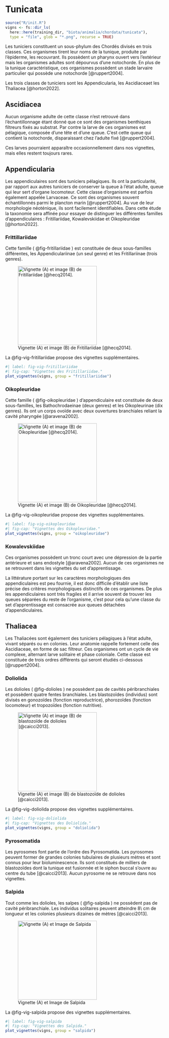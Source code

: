 # Tunicata

```r
source("R/init.R")
vigns <- fs::dir_ls(
  here::here(training_dir, "biota/animalia/chordata/tunicata"), 
  type = "file", glob = "*.png", recurse = TRUE)
```

Les tuniciers constituent un sous-phylum des Chordés divisés en trois classes. Ces organismes tirent leur noms de la tunique, produite par l'épiderme, les recouvrant. Ils possèdent un pharynx ouvert vers l'extérieur mais les organismes adultes sont dépourvus d'une notochorde. En plus de la tunique caractéristique, ces organismes possèdent un stade larvaire particulier qui possède une notochorde [@ruppert2004].

Les trois classes de tuniciers sont les Appendicularia, les Ascidiaceaet les Thaliacea [@horton2022].

## Ascidiacea

Aucun organisme adulte de cette classe n'est retrouvé dans l'échantillonnage étant donné que ce sont des organismes benthiques filtreurs fixés au substrat. Par contre la larve de ces organismes est pélagique, composée d'une tête et d'une queue. C'est cette queue qui contient la notochorde, disparaissant chez l'adulte fixé [@ruppert2004].

Ces larves pourraient apparaître occasionnellement dans nos vignettes, mais elles restent toujours rares.

## Appendicularia

Les appendiculaires sont des tuniciers pélagiques. Ils ont la particularité, par rapport aux autres tuniciers de conserver la queue à l'état adulte, queue qui leur sert d'organe locomoteur. Cette classe d'organisme est parfois également appelée Larvaceae. Ce sont des organismes souvent échantillonnés parmi le plancton marin [@ruppert2004]. Au vue de leur morphologie néoténique, ils sont facilement identifiables. Dans cette étude la taxonomie sera affinée pour essayer de distinguer les différentes familles d'appendiculaires : Fritillariidae, Kowalevskiidae et Oikopleuridae [@horton2022].

### Frittillariidae

Cette famille ( @fig-fritillariidae ) est constituée de deux sous-familles différentes, les Appendiculariinae (un seul genre) et les Fritillariinae (trois genres).

![Vignette (A) et image (B) de Fritillariidae [@hecq2014].](images/tunicata/frittillariidae.png){#fig-fritillariidae width="250"}

La @fig-vig-fritillariidae propose des vignettes supplémentaires.

```r
#| label: fig-vig-fritillariidae
#| fig-cap: "Vignettes des Fritillariidae."
plot_vignettes(vigns, group = "fritillariidae")
```

### Oikopleuridae

Cette famille ( @fig-oikopleuridae ) d'appendiculaire est constituée de deux sous-familles, les Bathochrodaeinae (deux genres) et les Oikopleurinae (dix genres). Ils ont un corps ovoïde avec deux ouvertures branchiales reliant la cavité pharyngée [@aravena2002].

![Vignette (A) et image (B) de Oikopleuridae [@hecq2014].](images/tunicata/oikopleuridae.png){#fig-oikopleuridae width="250"}

La @fig-vig-oikopleuridae propose des vignettes supplémentaires.

```r
#| label: fig-vig-oikopleuridae
#| fig-cap: "Vignettes des Oikopleuridae."
plot_vignettes(vigns, group = "oikopleuridae")
```

### Kowalevskiidae

Ces organismes possèdent un tronc court avec une dépression de la partie antérieure et sans endostyle [@aravena2002]. Aucun de ces organismes ne se retrouvent dans les vignettes du set d'apprentissage.

La littérature portant sur les caractères morphologiques des appendiculaires est peu fournie, il est donc difficile d'établir une liste précise des critères morphologiques distinctifs de ces organismes. De plus les appendiculaires sont très fragiles et il arrive souvent de trouver les queues séparées du reste de l'organisme, c'est pour cela qu'une classe du set d'apprentissage est consacrée aux queues détachées d'appendiculaires.

## Thaliacea

Les Thaliacées sont également des tuniciers pélagiques à l'état adulte, vivant séparés ou en colonies. Leur anatomie rappelle fortement celle des Ascidiaceae, en forme de sac filtreur. Ces organismes ont un cycle de vie complexe, alternant larve solitaire et phase coloniale. Cette classe est constituée de trois ordres différents qui seront étudiés ci-dessous [@ruppert2004].

### Doliolida

Les dolioles ( @fig-dolioles ) ne possèdent pas de cavités péribranchiales et possèdent quatre fentes branchiales. Les blastozoïdes (individus) sont divisés en gonozoïdes (fonction reproductrice), phorozoïdes (fonction locomoteur) et tropozoïdes (fonction nutritive).

![Vignette (A) et image (B) de blastozoïde de dolioles [@caicci2013].](images/tunicata/doliolida.png){#fig-dolioles width="250"}

La @fig-vig-doliolida propose des vignettes supplémentaires.

```r
#| label: fig-vig-doliolida
#| fig-cap: "Vignettes des Doliolida."
plot_vignettes(vigns, group = "doliolida")
```

### Pyrosomatida

Les pyrosomes font partie de l'ordre des Pyrosomatida. Les pyrosomes peuvent former de grandes colonies tubulaires de plusieurs mètres et sont connus pour leur bioluminescence. Ils sont constitués de milliers de blastozoïdes dont la tunique est fusionnée et le siphon buccal s'ouvre au centre du tube [@caicci2013]. Aucun pyrosome ne se retrouve dans nos vignettes.

### Salpida

Tout comme les dolioles, les salpes ( @fig-salpida ) ne possèdent pas de cavité péribranchiale. Les individus solitaires peuvent atteindre 8\\ cm de longueur et les colonies plusieurs dizaines de mètres [@caicci2013].

![Vignette (A) et Image de Salpida](images/tunicata/salpida.png){#fig-salpida width="250"}

La @fig-vig-salpida propose des vignettes supplémentaires.

```r
#| label: fig-vig-salpida
#| fig-cap: "Vignettes des Salpida."
plot_vignettes(vigns, group = "salpida")
```
